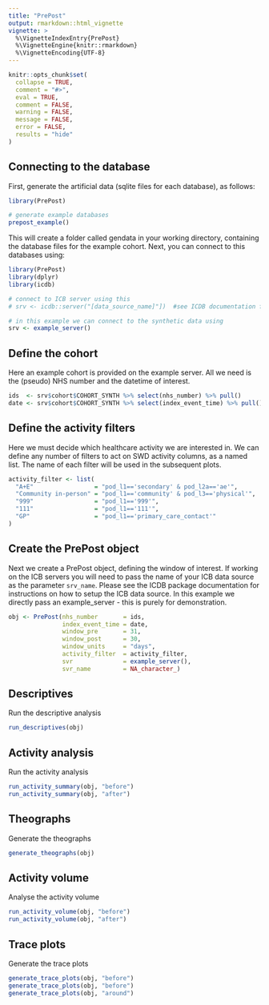 ```yaml
---
title: "PrePost"
output: rmarkdown::html_vignette
vignette: >
  %\VignetteIndexEntry{PrePost}
  %\VignetteEngine{knitr::rmarkdown}
  %\VignetteEncoding{UTF-8}
---
```


```r
knitr::opts_chunk$set(
  collapse = TRUE,
  comment = "#>", 
  eval = TRUE, 
  comment = FALSE,
  warning = FALSE,
  message = FALSE,
  error = FALSE,
  results = "hide"
)
```

## Connecting to the database
First, generate the artificial data (sqlite files for each database), as follows:
```r
library(PrePost)

# generate example databases
prepost_example()
```

This will create a folder called gendata in your working directory, containing the database files
for the example cohort. Next, you can connect to this databases using:

```r
library(PrePost)
library(dplyr)
library(icdb)

# connect to ICB server using this
# srv <- icdb::server("[data_source_name]"])  #see ICDB documentation for details

# in this example we can connect to the synthetic data using
srv <- example_server()
```
## Define the cohort
Here an example cohort is provided on the example server. All we need is the
(pseudo) NHS number and the datetime of interest.
```r
ids  <- srv$cohort$COHORT_SYNTH %>% select(nhs_number) %>% pull()
date <- srv$cohort$COHORT_SYNTH %>% select(index_event_time) %>% pull() %>% as.POSIXct()

```

## Define the activity filters
Here we must decide which healthcare activity we are interested in. We can define any number of filters to act on SWD activity columns, as a named list. The name of each filter will be used in the subsequent plots.
```r
activity_filter <- list(
  "A+E"                 = "pod_l1=='secondary' & pod_l2a=='ae'",
  "Community in-person" = "pod_l1=='community' & pod_l3=='physical'",
  "999"                 = "pod_l1=='999'",
  "111"                 = "pod_l1=='111'",
  "GP"                  = "pod_l1=='primary_care_contact'"
)
```

## Create the PrePost object
Next we create a PrePost object, defining the window of interest. If working on the ICB servers you
will need to pass the name of your ICB data source as the parameter `srv_name`. Please see the ICDB package documentation for instructions on how to setup the ICB data source. In this example we directly pass an example_server - this is purely for demonstration.
```r
obj <- PrePost(nhs_number       = ids,
               index_event_time = date,
               window_pre       = 31,
               window_post      = 30, 
               window_units     = "days",
               activity_filter  = activity_filter,
               svr              = example_server(), 
               svr_name         = NA_character_)
```

## Descriptives
Run the descriptive analysis
```r
run_descriptives(obj)
```

## Activity analysis
Run the activity analysis
```r
run_activity_summary(obj, "before")
run_activity_summary(obj, "after")
```

## Theographs 
Generate the theographs
```r
generate_theographs(obj)
```

## Activity volume
Analyse the activity volume
```r
run_activity_volume(obj, "before")
run_activity_volume(obj, "after")
```

## Trace plots 
Generate the trace plots
```r
generate_trace_plots(obj, "before")
generate_trace_plots(obj, "before")
generate_trace_plots(obj, "around")
```
